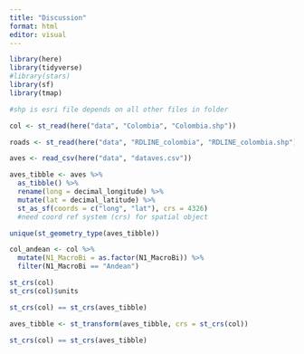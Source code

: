 ```yaml
---
title: "Discussion"
format: html
editor: visual
---
```


```r

library(here)
library(tidyverse)
#library(stars)
library(sf)
library(tmap)
```

```r

#shp is esri file depends on all other files in folder

col <- st_read(here("data", "Colombia", "Colombia.shp"))

roads <- st_read(here("data", "RDLINE_colombia", "RDLINE_colombia.shp"))

aves <- read_csv(here("data", "dataves.csv"))

```
 
```r
aves_tibble <- aves %>%
  as_tibble() %>%
  rename(long = decimal_longitude) %>%
  mutate(lat = decimal_latitude) %>%
  st_as_sf(coords = c("long", "lat"), crs = 4326) 
  #need coord ref system (crs) for spatial object

```
 
```r
unique(st_geometry_type(aves_tibble))

```
 
```r
col_andean <- col %>%
  mutate(N1_MacroBi = as.factor(N1_MacroBi)) %>%
  filter(N1_MacroBi == "Andean")
```
 
```r

st_crs(col)
st_crs(col)$units
```

```r

st_crs(col) == st_crs(aves_tibble)
```

```r
aves_tibble <- st_transform(aves_tibble, crs = st_crs(col))

st_crs(col) == st_crs(aves_tibble)

```

